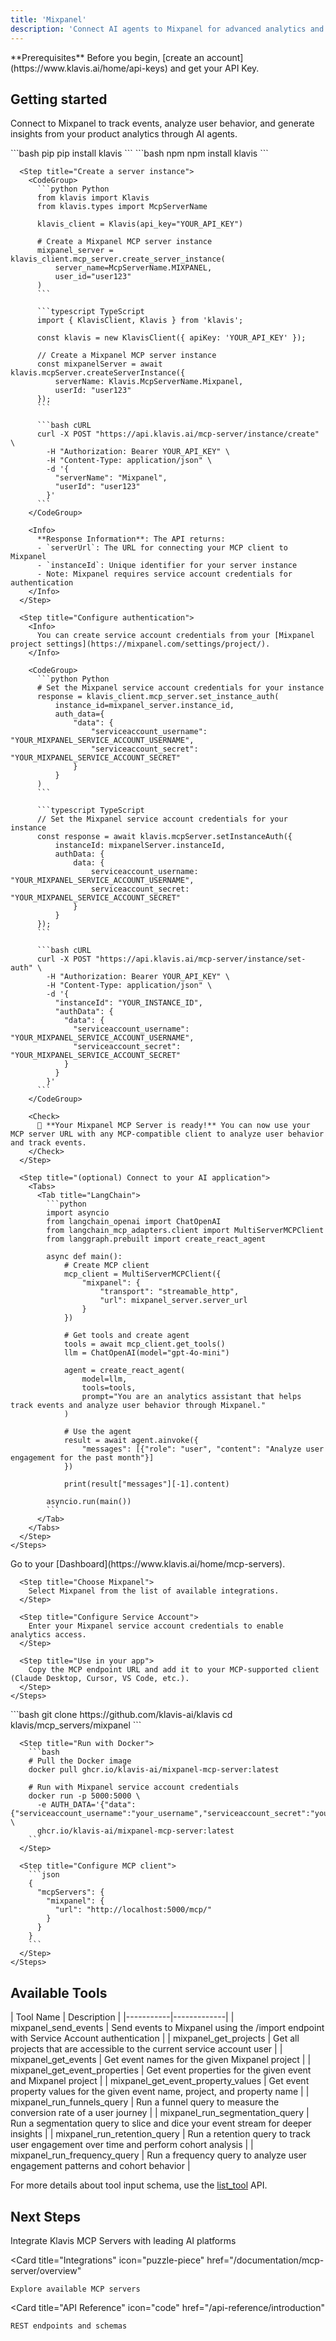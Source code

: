 ```yaml
---
title: 'Mixpanel'
description: 'Connect AI agents to Mixpanel for advanced analytics and user behavior tracking'
---
```


<Info>
  **Prerequisites**
  Before you begin, [create an account](https://www.klavis.ai/home/api-keys) and get your API Key.
</Info>

## Getting started

Connect to Mixpanel to track events, analyze user behavior, and generate insights from your product analytics through AI agents.

<Tabs>
  <Tab title="API">
    <Steps>
      <Step title="Install the SDKs (optional)">
        <CodeGroup>
          ```bash pip
          pip install klavis
          ```
          ```bash npm
          npm install klavis
          ```
        </CodeGroup>
      </Step>
      
      <Step title="Create a server instance">
        <CodeGroup>
          ```python Python
          from klavis import Klavis
          from klavis.types import McpServerName
          
          klavis_client = Klavis(api_key="YOUR_API_KEY")
          
          # Create a Mixpanel MCP server instance
          mixpanel_server = klavis_client.mcp_server.create_server_instance(
              server_name=McpServerName.MIXPANEL,
              user_id="user123"
          )
          ```
          
          ```typescript TypeScript
          import { KlavisClient, Klavis } from 'klavis';
          
          const klavis = new KlavisClient({ apiKey: 'YOUR_API_KEY' });
          
          // Create a Mixpanel MCP server instance
          const mixpanelServer = await klavis.mcpServer.createServerInstance({
              serverName: Klavis.McpServerName.Mixpanel,
              userId: "user123"
          });
          ```
          
          ```bash cURL
          curl -X POST "https://api.klavis.ai/mcp-server/instance/create" \
            -H "Authorization: Bearer YOUR_API_KEY" \
            -H "Content-Type: application/json" \
            -d '{
              "serverName": "Mixpanel",
              "userId": "user123"
            }'
          ```
        </CodeGroup>
        
        <Info>
          **Response Information**: The API returns:
          - `serverUrl`: The URL for connecting your MCP client to Mixpanel
          - `instanceId`: Unique identifier for your server instance
          - Note: Mixpanel requires service account credentials for authentication
        </Info>
      </Step>
      
      <Step title="Configure authentication">
        <Info>
          You can create service account credentials from your [Mixpanel project settings](https://mixpanel.com/settings/project/).
        </Info>
        
        <CodeGroup>
          ```python Python
          # Set the Mixpanel service account credentials for your instance
          response = klavis_client.mcp_server.set_instance_auth(
              instance_id=mixpanel_server.instance_id,
              auth_data={
                  "data": {
                      "serviceaccount_username": "YOUR_MIXPANEL_SERVICE_ACCOUNT_USERNAME",
                      "serviceaccount_secret": "YOUR_MIXPANEL_SERVICE_ACCOUNT_SECRET"
                  }
              }
          )
          ```
          
          ```typescript TypeScript
          // Set the Mixpanel service account credentials for your instance
          const response = await klavis.mcpServer.setInstanceAuth({
              instanceId: mixpanelServer.instanceId,
              authData: {
                  data: {
                      serviceaccount_username: "YOUR_MIXPANEL_SERVICE_ACCOUNT_USERNAME",
                      serviceaccount_secret: "YOUR_MIXPANEL_SERVICE_ACCOUNT_SECRET"
                  }
              }
          });
          ```
          
          ```bash cURL
          curl -X POST "https://api.klavis.ai/mcp-server/instance/set-auth" \
            -H "Authorization: Bearer YOUR_API_KEY" \
            -H "Content-Type: application/json" \
            -d '{
              "instanceId": "YOUR_INSTANCE_ID",
              "authData": {
                "data": {
                  "serviceaccount_username": "YOUR_MIXPANEL_SERVICE_ACCOUNT_USERNAME",
                  "serviceaccount_secret": "YOUR_MIXPANEL_SERVICE_ACCOUNT_SECRET"
                }
              }
            }'
          ```
        </CodeGroup>
        
        <Check>
          🎉 **Your Mixpanel MCP Server is ready!** You can now use your MCP server URL with any MCP-compatible client to analyze user behavior and track events.
        </Check>
      </Step>
      
      <Step title="(optional) Connect to your AI application">
        <Tabs>
          <Tab title="LangChain">
            ```python
            import asyncio
            from langchain_openai import ChatOpenAI
            from langchain_mcp_adapters.client import MultiServerMCPClient
            from langgraph.prebuilt import create_react_agent
            
            async def main():
                # Create MCP client
                mcp_client = MultiServerMCPClient({
                    "mixpanel": {
                        "transport": "streamable_http",
                        "url": mixpanel_server.server_url
                    }
                })
                
                # Get tools and create agent
                tools = await mcp_client.get_tools()
                llm = ChatOpenAI(model="gpt-4o-mini")
                
                agent = create_react_agent(
                    model=llm,
                    tools=tools,
                    prompt="You are an analytics assistant that helps track events and analyze user behavior through Mixpanel."
                )
                
                # Use the agent
                result = await agent.ainvoke({
                    "messages": [{"role": "user", "content": "Analyze user engagement for the past month"}]
                })
                
                print(result["messages"][-1].content)
            
            asyncio.run(main())
            ```
          </Tab>
        </Tabs>
      </Step>
    </Steps>
  </Tab>
  
  <Tab title="UI">
    <Steps>
      <Step title="Open Dashboard">
        Go to your [Dashboard](https://www.klavis.ai/home/mcp-servers).
      </Step>
      
      <Step title="Choose Mixpanel">
        Select Mixpanel from the list of available integrations.
      </Step>
      
      <Step title="Configure Service Account">
        Enter your Mixpanel service account credentials to enable analytics access.
      </Step>
      
      <Step title="Use in your app">
        Copy the MCP endpoint URL and add it to your MCP-supported client (Claude Desktop, Cursor, VS Code, etc.).
      </Step>
    </Steps>
  </Tab>
  
  <Tab title="Open Source">
    <Steps>
      <Step title="Clone repository (for developers to build from source)">
        ```bash
        git clone https://github.com/klavis-ai/klavis
        cd klavis/mcp_servers/mixpanel
        ```
      </Step>
      
      <Step title="Run with Docker">
        ```bash
        # Pull the Docker image
        docker pull ghcr.io/klavis-ai/mixpanel-mcp-server:latest
        
        # Run with Mixpanel service account credentials
        docker run -p 5000:5000 \
          -e AUTH_DATA='{"data":{"serviceaccount_username":"your_username","serviceaccount_secret":"your_secret"}}' \
          ghcr.io/klavis-ai/mixpanel-mcp-server:latest
        ```
      </Step>
      
      <Step title="Configure MCP client">
        ```json
        {
          "mcpServers": {
            "mixpanel": {
              "url": "http://localhost:5000/mcp/"
            }
          }
        }
        ```
      </Step>
    </Steps>
  </Tab>
</Tabs>

## Available Tools

<Accordion title="Tools Information">
| Tool Name | Description |
|-----------|-------------|
| mixpanel_send_events | Send events to Mixpanel using the /import endpoint with Service Account authentication |
| mixpanel_get_projects | Get all projects that are accessible to the current service account user |
| mixpanel_get_events | Get event names for the given Mixpanel project |
| mixpanel_get_event_properties | Get event properties for the given event and Mixpanel project |
| mixpanel_get_event_property_values | Get event property values for the given event name, project, and property name |
| mixpanel_run_funnels_query | Run a funnel query to measure the conversion rate of a user journey |
| mixpanel_run_segmentation_query | Run a segmentation query to slice and dice your event stream for deeper insights |
| mixpanel_run_retention_query | Run a retention query to track user engagement over time and perform cohort analysis |
| mixpanel_run_frequency_query | Run a frequency query to analyze user engagement patterns and cohort behavior |
</Accordion>

<Note>For more details about tool input schema, use the [list_tool](https://docs.klavis.ai/api-reference/mcp-server/list-tools) API.</Note>

## Next Steps

<CardGroup>
  <Card
    title="AI Platform Integrations"
    icon="robot"
    href="/documentation/ai-platform-integration/overview"
  >
    Integrate Klavis MCP Servers with leading AI platforms
  </Card>
  
  <Card
    title="Integrations"
    icon="puzzle-piece"
    href="/documentation/mcp-server/overview"
  >
    Explore available MCP servers
  </Card>
  
  <Card
    title="API Reference"
    icon="code"
    href="/api-reference/introduction"
  >
    REST endpoints and schemas
  </Card>
</CardGroup>